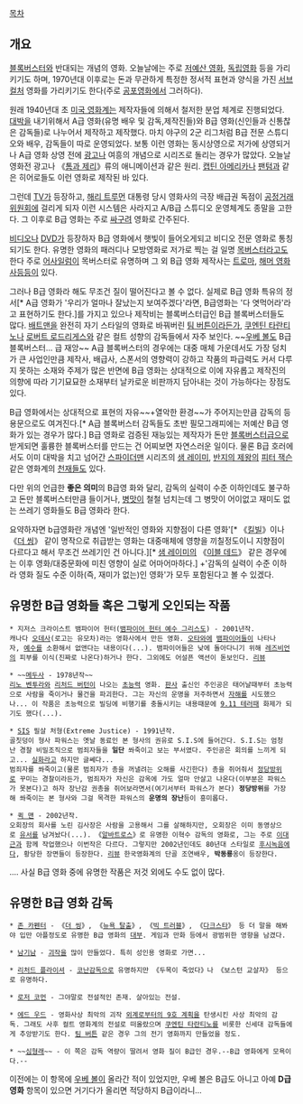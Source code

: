 [[목차]]

== 개요 ==
[[블록버스터]]와 반대되는 개념의 영화. 오늘날에는 주로 [[저예산 영화]], [[독립영화]] 등을 가리키기도 하며, 1970년대 이후로는 돈과 무관하게 특정한 정서적 표현과 양식을 가진 [[서브컬처]] 영화를 가리키기도 한다(주로 [[공포영화]]에서 그러하다).

원래 1940년대 초 [[미국 영화]]계는 제작자들에 의해서 철저한 분업 체계로 진행되었다. [[대박]]을 내기위해서 A급 영화(유명 배우 및 감독,제작진들)와 B급 영화(신인들과 신통찮은 감독들)로 나누어서 제작하고 제작했다. 마치 야구의 2군 리그처럼 B급 전문 스튜디오와 배우, 감독들이 따로 운영되었다. 보통 이런 영화는 동시상영으로 저가에 상영되거나 A급 영화 상영 전에 [[광고]]나 여흥의 개념으로 시리즈로 돌리는 경우가 많았다. 오늘날 영화전 광고나 《[[톰과 제리]]》류의 애니메이션과 같은 원리. [[캡틴 아메리카]]나 [[팬텀]]과 같은 히어로들도 이런 영화로 제작된 바 있다.

그런데 [[TV]]가 등장하고, [[해리 트루먼]] 대통령 당시 영화사의 극장 배급권 독점이 [[공정거래위원회]]에 걸리게 되자 이런 시스템은 사라지고 A/B급 스튜디오 운영체계도 종말을 고한다. 그 이후로 B급 영화는 주로 [[싸구려]] 영화로 간주된다. 

[[비디오]]나 [[DVD]]가 등장하자 B급 영화에서 햇빛이 들어오게되고 비디오 전문 영화로 통칭되기도 한다. 유명한 영화의 패러디나 모방영화로 저가로 찍는 걸 일명 [[목버스터]]라고도 한다 주로 [[어사일럼]]이 목버스터로 유명하며 그 외  B급 영화 제작사는 [[트로마]], [[해머 영화사]]등등이 있다.  

그러나 B급 영화라 해도 무조건 질이 떨어진다고 볼 수 없다. 실제로 B급 영화 특유의 정서[* A급 영화가 '우리가 얼마나 잘났는지 보여주겠다'라면, B급영화는 '다 엿먹어라'라고 표현하기도 한다.]를 가지고 있으나 제작비는 블록버스터급인 B급 블록버스터들도 많다. [[배트맨]]을 완전히 자기 스타일의 영화로 바꿔버린 [[팀 버튼]]이라든가, [[쿠엔틴 타란티노]]나 [[로버트 로드리게스]]와 같은 컬트 성향의 감독들에서 자주 보인다.  ~~[[우베 볼]]도 B급 블록버스터... 급 재앙~~ A급 블록버스터의 경우에는 대중 매체 가운데서도 가장 덩치가 큰 사업인만큼 제작사, 배급사, 스폰서의 영향력이 강하고 작품의 파급력도 커서 다루지 못하는 소재와 주제가 많은 반면에 B급 영화는 상대적으로 이에 자유롭고 제작진의 의향에 따라 기기묘묘한 소재부터 날카로운 비판까지 담아내는 것이 가능하다는 장점도 있다. 

B급 영화에서는 상대적으로 표현의 자유~~+열악한 환경~~가 주어지는만큼 감독의 등용문으로도 여겨진다.[* A급 블록버스터 감독들도 초반 필모그래피에는 저예산 B급 영화가 있는 경우가 많다.] B급 영화로 검증된 재능있는 제작자가 돈만 [[블록버스터]]급으로 받게되면 훌륭한 블록버스터를 만드는 건 어찌보면 자연스러운 일이다. 물론 B급 호러에서도 이미 대박을 치고 넘어간 [[스파이더맨]] 시리즈의 [[샘 레이미]], [[반지의 제왕]]의 [[피터 잭슨]] 같은 영화계의 [[천재]]들도 있다.

다만 위의 언급한 '''좋은 의미'''의 B급영 화와 달리, 감독의 실력이 수준 이하인데도 불구하고 돈만 블록버스터만큼 들이거나, [[병맛]]이 철철 넘치는데 그 병맛이 어이없고 재미도 없는 쓰레기 영화들도 B급 영화라 한다.

요약하자면 b급영화란 개념엔 '일반적인 영화와 지향점이 다른 영화'[* 《[[킬빌]]》이나 《[[더 씽]]》 같이 명작으로 취급받는 영화는 대중매체에 영향을 끼칠정도이니 지향점이 다르다고 해서 무조건 쓰레기인 건 아니다.][* [[샘 레이미]]의 《[[이블 데드]]》 같은 경우에는 이후 영화/대중문화에 미친 영향이 실로 어마어마하다.] +'감독의 실력이 수준 이하라 영화 질도 수준 이하(즉, 재미가 없는)인 영화'가 모두 포함된다고 볼 수 있겠다. 

== 유명한 B급 영화들 혹은 그렇게 오인되는 작품 ==
 * 지저스 크라이스트 뱀파이어 헌터([[뱀파이어 헌터 예수 그리스도]]) - 2001년작.
 캐나다 [[오데사]](로고는 유모차)라는 영화사에서 만든 영화. [[오타와]]에 [[뱀파이어]]들이 나타나자, [[예수]]를 소환해서 없앤다는 내용이다(...). 뱀파이어들은 낮에 돌아다니기 위해 [[레즈비언]]의 피부를 이식(진짜로 나온다)하거나 한다. 그외에도 어설픈 액션이 돋보인다. [http://uwtb.egloos.com/1857332 리뷰]

 * ~~[[메두사]] - 1978년작~~
 [[리노 벤투라]]와 [[리처드 버턴]]이 나오는 [[초능력]] 영화. [[판사]] 출신인 주인공은 태어날때부터 초능력으로 사람을 죽이거나 물건을 파괴한다. 그는 자신의 운명을 저주하면서 [[자해]]를 시도했으나... 이 작품은 초능력으로 빌딩에 비행기를 충돌시키는 내용때문에 [[9.11 테러]]때 화제가 되기도 했다(...).

 * [[SIS]] 필살 처형(Extreme Justice) - 1991년작.
 골칫덩이 형사 파워스는 옛날 동료인 본 형사의 권유로 S.I.S에 들어간다. S.I.S는 엄청난 경찰 비밀조직으로 범죄자들을 '''일단''' 쏴죽이고 보는 부서였다. 주인공은 회의를 느끼게 되고... [[실화]]라고 하지만 글쎄다...
 범죄자를 쏴죽이고(물론 범죄자가 총을 꺼낼려는 오해를 사긴한다) 총을 쥐어줘서 [[정당방위]]로 꾸미는 경찰이라든가, 범죄자가 자신은 감옥에 가도 얼마 안살고 나온다(이부분은 파워스가 못본다)고 하자 장난감 권총을 쥐어보라면서(여기서부터 파워스가 본다) '''정당방위'''를 가장해 쏴죽이는 본 형사와 그걸 목격한 파워스의 '''운명의 장난'''등이 흥미롭다.

 * [[퀵 맨]] - 2002년작.
 오회장의 회사를 노린 김사장은 사람을 고용해서 그를 살해하지만, 오회장은 이미 동영상으로 [[유서]]를 남겨놨다(...). 《[[알바트로스]]》로 유명한 이혁수 감독의 영화로, 그는 주로 [[이대근]]과 함께 작업했으나 이번작은 다르다. 그렇지만 2002년인데도 80년대 스타일로 [[후시녹음]]에다, 황당한 장면들이 등장한다. [http://theisle.egloos.com/2323086 리뷰] 한국영화계의 단골 조연배우, '''박동룡'''옹이 등장한다.

.... 사실 B급 영화 중에 유명한 작품은 저것 외에도 수도 없이 많다.

== 유명한 B급 영화 감독 ==
 * [[존 카펜터]] - 《[[더 씽]]》, 《[[뉴욕 탈출]]》, 《[[빅 트러블]]》, 《[[다크스타]]》 등 더 말을 해봐야 입만 아플정도로 유명한 B급 영화의 [[대부]]. 게임과 만화 등에서 광범위한 영향을 남겼다.

 * [[남기남]] - [[괴작]]을 많이 만들었다. 특히 성인용 영화로 가면...

 * [[리처드 플라이셔]] - [[코난]]감독으로 유명하지만 《두목이 죽었다》나 《보스턴 교살자》 등으로 유명하다.

 * [[로저 코먼]] - 그야말로 전설적인 존재. 살아있는 전설.

 * [[에드 우드]] - 영화사상 최악의 괴작 [[외계로부터의 9호 계획]]을 탄생시킨 사상 최악의 감독. 그래도 사후 컬트 영화계의 전설로 떠올랐으며 [[쿠엔틴 타란티노]]를 비롯한 신세대 감독들에게 추앙받기도 한다. [[팀 버튼]] 같은 경우 그의 전기 영화까지 만들었을 정도.

 * ~~[[심형래]]~~ - 이 쪽은 감독 역량이 딸려서 영화 질이 B급인 경우.--B급 영화에게 모욕이다.--

이전에는 이 항목에 [[우베 볼]]이 올라간 적이 있었지만, 우베 볼은 B급도 아니고 아예 '''D급 영화''' 항목이 있으면 거기다가 올리면 적당하지 B급이라니...
